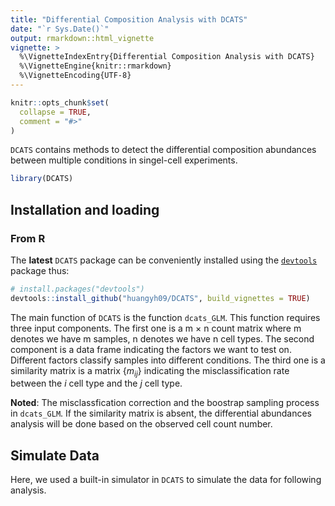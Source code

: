 ```yaml
---
title: "Differential Composition Analysis with DCATS"
date: "`r Sys.Date()`"
output: rmarkdown::html_vignette
vignette: >
  %\VignetteIndexEntry{Differential Composition Analysis with DCATS}
  %\VignetteEngine{knitr::rmarkdown}
  %\VignetteEncoding{UTF-8}
---
```


```r
knitr::opts_chunk$set(
  collapse = TRUE,
  comment = "#>"
)
```

`DCATS` contains methods to detect the differential composition
abundances between multiple conditions in singel-cell experiments.

```r
library(DCATS)
```

## Installation and loading

### From R

The **latest** `DCATS` package can be conveniently installed using the
[`devtools`](https://www.rstudio.com/products/rpackages/devtools/)
package thus:

``` r
# install.packages("devtools")
devtools::install_github("huangyh09/DCATS", build_vignettes = TRUE)
```

The main function of `DCATS` is the function `dcats_GLM`. This function requires three input components. The first one is a m $\times$ n count matrix where m denotes we have m samples, n denotes we have n cell types. The second component is a data frame indicating the factors we want to test on. Different factors classify samples into different conditions. The third one is a similarity matrix is a matrix $\{m_{ij}\}$ indicating the misclassification rate between the $i$ cell type and the $j$ cell type. 

**Noted**: The misclassfication correction and the boostrap sampling process in `dcats_GLM`. If the similarity matrix is absent, the differential abundances analysis will be done based on the observed cell count number.

## Simulate Data

Here, we used a built-in simulator in `DCATS` to simulate the data for following analysis. 



